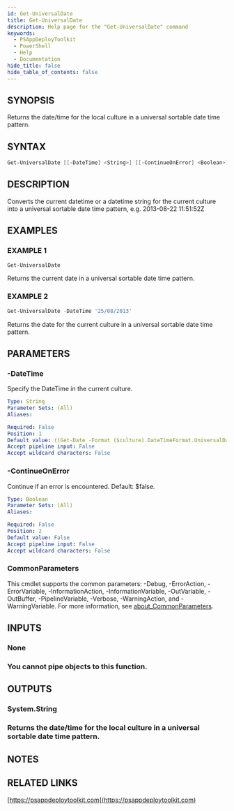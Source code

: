 ```yaml
---
id: Get-UniversalDate
title: Get-UniversalDate
description: Help page for the "Get-UniversalDate" command
keywords:
  - PSAppDeployToolkit
  - PowerShell
  - Help
  - Documentation
hide_title: false
hide_table_of_contents: false
---
```


## SYNOPSIS

Returns the date/time for the local culture in a universal sortable date time pattern.

## SYNTAX

```powershell
Get-UniversalDate [[-DateTime] <String>] [[-ContinueOnError] <Boolean>] [<CommonParameters>]
```

## DESCRIPTION

Converts the current datetime or a datetime string for the current culture into a universal sortable date time pattern, e.g.
2013-08-22 11:51:52Z

## EXAMPLES

### EXAMPLE 1

```powershell
Get-UniversalDate
```

Returns the current date in a universal sortable date time pattern.

### EXAMPLE 2

```powershell
Get-UniversalDate -DateTime '25/08/2013'
```

Returns the date for the current culture in a universal sortable date time pattern.

## PARAMETERS

### -DateTime

Specify the DateTime in the current culture.

```yaml
Type: String
Parameter Sets: (All)
Aliases:

Required: False
Position: 1
Default value: ((Get-Date -Format ($culture).DateTimeFormat.UniversalDateTimePattern).ToString())
Accept pipeline input: False
Accept wildcard characters: False
```

### -ContinueOnError

Continue if an error is encountered.
Default: $false.

```yaml
Type: Boolean
Parameter Sets: (All)
Aliases:

Required: False
Position: 2
Default value: False
Accept pipeline input: False
Accept wildcard characters: False
```

### CommonParameters

This cmdlet supports the common parameters: -Debug, -ErrorAction, -ErrorVariable, -InformationAction, -InformationVariable, -OutVariable, -OutBuffer, -PipelineVariable, -Verbose, -WarningAction, and -WarningVariable. For more information, see [about_CommonParameters](http://go.microsoft.com/fwlink/?LinkID=113216).

## INPUTS

### None

### You cannot pipe objects to this function.

## OUTPUTS

### System.String

### Returns the date/time for the local culture in a universal sortable date time pattern.

## NOTES

## RELATED LINKS

[https://psappdeploytoolkit.com](https://psappdeploytoolkit.com)
